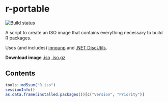 r-portable
==========
[![Build status](https://ci.appveyor.com/api/projects/status/w016xch3qm00msde/branch/master)](https://ci.appveyor.com/project/krlmlr/r-portable/branch/master)

A script to create an ISO image that contains everything necessary to build R packages.

Uses (and includes) [innounp](http://innounp.sourceforge.net/) and [.NET DiscUtils](http://discutils.codeplex.com/).

**Download image** [.iso](https://rportable.blob.core.windows.net/r-portable/master/R.iso) [.iso.gz](https://rportable.blob.core.windows.net/r-portable/master/R.iso.gz)

Contents
--------

```r
tools::md5sum("R.iso")
sessionInfo()
as.data.frame(installed.packages())[c("Version", "Priority")]
```
